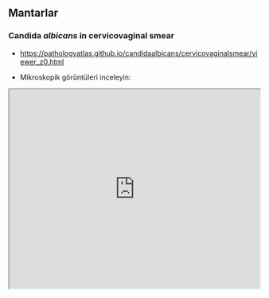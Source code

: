 ## Mantarlar

### Candida *albicans* in cervicovaginal smear

-   <https://pathologyatlas.github.io/candidaalbicans/cervicovaginalsmear/viewer_z0.html>

-   Mikroskopik görüntüleri inceleyin:

<iframe src="https://pathologyatlas.github.io/candidaalbicans/cervicovaginalsmear/viewer_z0.html" width="100%" height="400px">

</iframe>
